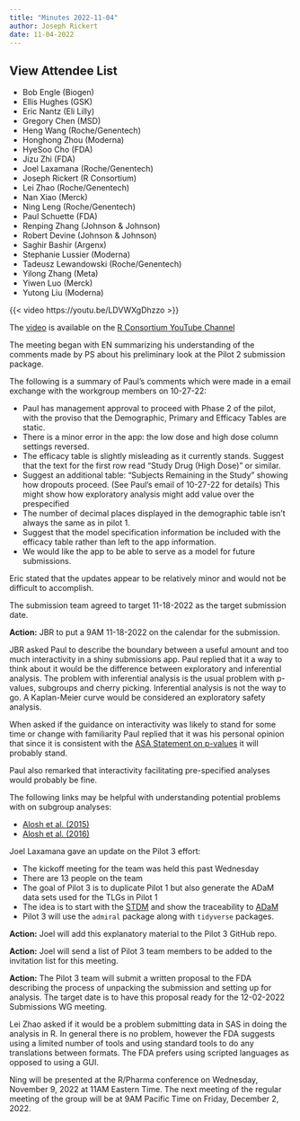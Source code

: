 ```yaml
---
title: "Minutes 2022-11-04"
author: Joseph Rickert
date: 11-04-2022
---
```


::: {.callout-tip collapse="true"}
## View Attendee List

- Bob Engle (Biogen)
- Ellis Hughes (GSK)
- Eric Nantz (Eli Lilly)
- Gregory Chen (MSD)
- Heng Wang (Roche/Genentech)
- Honghong Zhou (Moderna)
- HyeSoo Cho (FDA)
- Jizu Zhi (FDA)
- Joel Laxamana (Roche/Genentech)
- Joseph Rickert (R Consortium)
- Lei Zhao (Roche/Genentech)
- Nan Xiao (Merck)
- Ning Leng (Roche/Genentech)
- Paul Schuette (FDA)
- Renping Zhang (Johnson & Johnson)
- Robert Devine (Johnson & Johnson)
- Saghir Bashir (Argenx)
- Stephanie Lussier (Moderna)
- Tadeusz Lewandowski (Roche/Genentech)
- Yilong Zhang (Meta)
- Yiwen Luo (Merck)
- Yutong Liu (Moderna)

:::

{{< video https://youtu.be/LDVWXgDhzzo >}}

The [video](https://www.youtube.com/watch?v=LDVWXgDhzzo) is available on the [R Consortium YouTube Channel](https://www.youtube.com/channel/UC_R5smHVXRYGhZYDJsnXTwg) 

The meeting began with EN summarizing his understanding of the comments made by PS about his preliminary look at the Pilot 2 submission package.

The following is a summary of Paul's comments which were made in a email exchange with the workgroup members on 10-27-22:

* Paul has management approval to proceed with Phase 2 of the pilot, with the proviso that the Demographic, Primary and Efficacy Tables are static.
* There is a minor error in the app: the low dose and high dose column settings reversed. 
* The efficacy table is slightly misleading as it currently stands. Suggest that the text for the first row read “Study Drug (High Dose)” or similar.
* Suggest an additional table: "Subjects Remaining in the Study" showing how dropouts proceed. (See Paul's email of 10-27-22 for details) This might show how exploratory analysis might add value over the prespecified
* The number of decimal places displayed in the demographic table isn’t always the same as in pilot 1. 
* Suggest that the model specification information be included with the efficacy table rather than left to the app information.  
* We would like the app to be able to serve as a model for future submissions.

Eric stated that the updates appear to be relatively minor and would not be difficult to accomplish.

The submission team agreed to target 11-18-2022 as the target submission date.

**Action:** JBR to put a 9AM 11-18-2022 on the calendar for the submission.

JBR asked Paul to describe the boundary between a useful amount and too much interactivity in a shiny submissions app. Paul replied that it a way to think about it would be the difference between exploratory and inferential analysis. The problem with inferential analysis is the usual problem with p-values, subgroups and cherry picking. Inferential analysis is not the way to go. A Kaplan-Meier curve would be considered an exploratory safety analysis.

When asked if the guidance on interactivity was likely to stand for some time or change with familiarity Paul replied that it was his personal opinion that since it is consistent with the [ASA Statement on p-values](https://www.amstat.org/asa/files/pdfs/p-valuestatement.pdf) it will probably stand.

Paul also remarked that interactivity facilitating pre-specified analyses would probably be fine.

The following links may be helpful with understanding potential problems with on subgroup analyses:

* [Alosh et al. (2015)](https://www.tandfonline.com/doi/full/10.1080/19466315.2015.1077726)
* [Alosh et al. (2016)](https://onlinelibrary.wiley.com/doi/full/10.1002/sim.7167)

Joel Laxamana gave an update on the Pilot 3 effort:

* The kickoff meeting for the team was held this past Wednesday
* There are 13 people on the team
* The goal of Pilot 3 is to duplicate Pilot 1 but also generate the ADaM data sets used for the TLGs in Pilot 1
* The idea is to start with the [STDM](https://www.cdisc.org/standards/foundational/sdtm) and show the traceability to [ADaM](https://www.cdisc.org/standards/foundational/adam)
* Pilot 3 will use the `admiral` package along with `tidyverse` packages.

**Action:** Joel will add this explanatory material to the Pilot 3 GitHub repo.

**Action:** Joel will send a list of Pilot 3 team members to be added to the invitation list for this meeting.

**Action:** The Pilot 3 team will submit a written proposal to the FDA describing the process of unpacking the submission and setting up for analysis. The target date is to have this proposal ready for the 12-02-2022 Submissions WG meeting.

Lei Zhao asked if it would be a problem submitting data in SAS in doing the analysis in R. In general there is no problem, however the FDA suggests using a limited number of tools and using standard tools to do any translations between formats. The FDA prefers using scripted languages as opposed to using a GUI.

Ning will be presented at the R/Pharma conference on Wednesday, November 9, 2022 at 11AM Eastern Time.
The next meeting of the regular meeting of the group will be at 9AM Pacific Time on Friday, December 2, 2022.